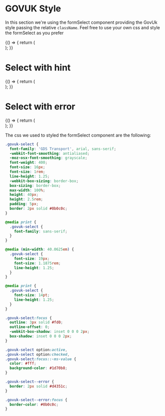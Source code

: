 
<Meta title="DCXLibrary/Form/Select/Styled" component={FormSelect} />

# GOVUK Style

In this section we're using the formSelect component providing the GovUk style passing the relative `className`. Feel free to use your own css and style the formSelect as you prefer

<Canvas>
  <Story name="select">
    {() => {
      return (
        <div className="govuk-form-group">
          <FormSelect
            className="govuk-select"
            options={[
              { label: 'Recently published', value: 'published' },
              { label: 'Recently updated', value: 'updated', selected: true },
              { label: 'Most views', value: 'views' },
              { label: 'Most comments', value: 'comments' },
            ]}
            id="sort"
            label="Sort by"
            labelProps={{
              className: 'govuk-label',
            }}
            name="sort"
          />
        </div>
      );
    }}
  </Story>
</Canvas>

# Select with hint

<Canvas>
  <Story name="select with hint">
    {() => {
      return (
        <div className="govuk-form-group">
          <FormSelect
            className="govuk-select"
            options={[
              { label: 'Recently published', value: 'published' },
              { label: 'Recently updated', value: 'updated' },
              { label: 'Most views', value: 'views' },
              { label: 'Most comments', value: 'comments' },
            ]}
            id="sort-2"
            label="Sort by"
            labelProps={{
              className: 'govuk-label',
            }}
            name="sort-2"
            hint={{
              text:
                'This is and example of hintText/description of what we need from you',
              className: 'govuk-hint',
            }}
          />
        </div>
      );
    }}
  </Story>
</Canvas>

# Select with error

<Canvas>
  <Story name="select with error">
    {() => {
      return (
        <div className="govuk-form-group govuk-form-group--error">
          <FormSelect
            className="govuk-select govuk-select--error"
            options={[
              { label: 'Recently published', value: 'published' },
              { label: 'Recently updated', value: 'updated' },
              { label: 'Most views', value: 'views' },
              { label: 'Most comments', value: 'comments' },
            ]}
            id="sort-2"
            label="Sort by"
            labelProps={{
              className: 'govuk-label',
            }}
            name="sort-2"
            error={{
              text: 'Select an option',
              className: 'govuk-error-message',
              visuallyHiddenText: {
                text: 'Error:',
                className: 'govuk-visually-hidden',
              },
            }}
          />
        </div>
      );
    }}
  </Story>
</Canvas>

The css we used to styled the formSelect component are the following:

```css
.govuk-select {
  font-family: 'GDS Transport', arial, sans-serif;
  -webkit-font-smoothing: antialiased;
  -moz-osx-font-smoothing: grayscale;
  font-weight: 400;
  font-size: 16px;
  font-size: 1rem;
  line-height: 1.25;
  -webkit-box-sizing: border-box;
  box-sizing: border-box;
  max-width: 100%;
  height: 40px;
  height: 2.5rem;
  padding: 5px;
  border: 2px solid #0b0c0c;
}

@media print {
  .govuk-select {
    font-family: sans-serif;
  }
}

@media (min-width: 40.0625em) {
  .govuk-select {
    font-size: 19px;
    font-size: 1.1875rem;
    line-height: 1.25;
  }
}

@media print {
  .govuk-select {
    font-size: 14pt;
    line-height: 1.25;
  }
}

.govuk-select:focus {
  outline: 3px solid #fd0;
  outline-offset: 0;
  -webkit-box-shadow: inset 0 0 0 2px;
  box-shadow: inset 0 0 0 2px;
}

.govuk-select option:active,
.govuk-select option:checked,
.govuk-select:focus::-ms-value {
  color: #fff;
  background-color: #1d70b8;
}

.govuk-select--error {
  border: 2px solid #d4351c;
}

.govuk-select--error:focus {
  border-color: #0b0c0c;
}
```

<Props of={FormSelect} />
